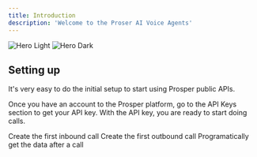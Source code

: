 ```yaml
---
title: Introduction
description: 'Welcome to the Proser AI Voice Agents'
---
```


<img
  className="block dark:hidden"
  src="/images/hero-basic2.png"
  alt="Hero Light"
/>
<img
  className="hidden dark:block"
  src="/images/hero-basic2.png"
  alt="Hero Dark"
/>

## Setting up

It's very easy to do the initial setup to start using Prosper public APIs. 

Once you have an account to the Prosper platform, go to the API Keys section to get your API key. With the API key, you are ready to start doing calls.

<CardGroup cols={2}>
  <Card
    title="Set up an inbound call"
    icon="phone-arrow-down-left"
    href="https://mintlify.com/docs/quickstart"
  >
    Create the first inbound call
  </Card>
  <Card
    title="Set up an outbound call"
    icon="phone-arrow-up-right"
    href="https://mintlify.com/docs/development"
  >
    Create the first outbound call
  </Card>
  <Card
    title="Get post-call logs and data"
    icon="file-export"
    href="https://mintlify.com/docs/development"
  >
    Programatically get the data after a call
  </Card>
</CardGroup>


